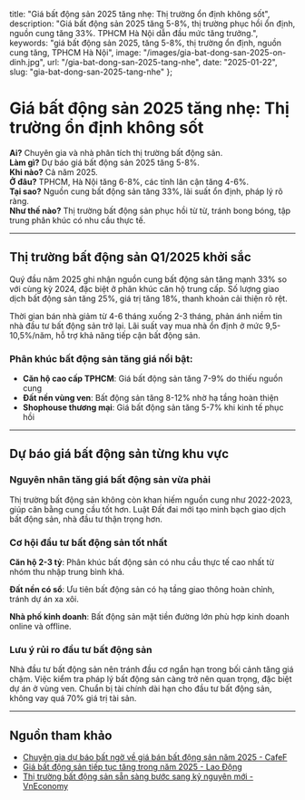   title: "Giá bất động sản 2025 tăng nhẹ: Thị trường ổn định không sốt",
  description: "Giá bất động sản 2025 tăng 5-8%, thị trường phục hồi ổn định, nguồn cung tăng 33%. TPHCM Hà Nội dẫn đầu mức tăng trưởng.",
  keywords: "giá bất động sản 2025, tăng 5-8%, thị trường ổn định, nguồn cung tăng, TPHCM Hà Nội",
  image: "/images/gia-bat-dong-san-2025-on-dinh.jpg",
  url: "/gia-bat-dong-san-2025-tang-nhe",
  date: "2025-01-22",
  slug: "gia-bat-dong-san-2025-tang-nhe"
};

<MDXNewsSchema 
  headline="Giá bất động sản 2025 tăng nhẹ: Thị trường ổn định không sốt"
  author="Biên tập viên Fuland"
  jobTitle="Phóng viên Thị trường BĐS"
  datePublished="2025-01-22"
/>

# Giá bất động sản 2025 tăng nhẹ: Thị trường ổn định không sốt

**Ai?** Chuyên gia và nhà phân tích thị trường bất động sản.  
**Làm gì?** Dự báo giá bất động sản 2025 tăng 5-8%.  
**Khi nào?** Cả năm 2025.  
**Ở đâu?** TPHCM, Hà Nội tăng 6-8%, các tỉnh lân cận tăng 4-6%.  
**Tại sao?** Nguồn cung bất động sản tăng 33%, lãi suất ổn định, pháp lý rõ ràng.  
**Như thế nào?** Thị trường bất động sản phục hồi từ từ, tránh bong bóng, tập trung phân khúc có nhu cầu thực tế.

---

## Thị trường bất động sản Q1/2025 khởi sắc

Quý đầu năm 2025 ghi nhận nguồn cung bất động sản tăng mạnh 33% so với cùng kỳ 2024, đặc biệt ở phân khúc căn hộ trung cấp. Số lượng giao dịch bất động sản tăng 25%, giá trị tăng 18%, thanh khoản cải thiện rõ rệt.

Thời gian bán nhà giảm từ 4-6 tháng xuống 2-3 tháng, phản ánh niềm tin nhà đầu tư bất động sản trở lại. Lãi suất vay mua nhà ổn định ở mức 9,5-10,5%/năm, hỗ trợ khả năng tiếp cận bất động sản.

### Phân khúc bất động sản tăng giá nổi bật:
- **Căn hộ cao cấp TPHCM**: Giá bất động sản tăng 7-9% do thiếu nguồn cung
- **Đất nền vùng ven**: Bất động sản tăng 8-12% nhờ hạ tầng hoàn thiện  
- **Shophouse thương mại**: Giá bất động sản tăng 5-7% khi kinh tế phục hồi

---

## Dự báo giá bất động sản từng khu vực

### Nguyên nhân tăng giá bất động sản vừa phải
Thị trường bất động sản không còn khan hiếm nguồn cung như 2022-2023, giúp cân bằng cung cầu tốt hơn. Luật Đất đai mới tạo minh bạch giao dịch bất động sản, nhà đầu tư thận trọng hơn.

### Cơ hội đầu tư bất động sản tốt nhất
**Căn hộ 2-3 tỷ**: Phân khúc bất động sản có nhu cầu thực tế cao nhất từ nhóm thu nhập trung bình khá.

**Đất nền có sổ**: Ưu tiên bất động sản có hạ tầng giao thông hoàn chỉnh, tránh dự án xa xôi.

**Nhà phố kinh doanh**: Bất động sản mặt tiền đường lớn phù hợp kinh doanh online và offline.

### Lưu ý rủi ro đầu tư bất động sản
Nhà đầu tư bất động sản nên tránh đầu cơ ngắn hạn trong bối cảnh tăng giá chậm. Việc kiểm tra pháp lý bất động sản càng trở nên quan trọng, đặc biệt dự án ở vùng ven. Chuẩn bị tài chính dài hạn cho đầu tư bất động sản, không vay quá 70% giá trị tài sản.

---

## Nguồn tham khảo

- [Chuyên gia dự báo bất ngờ về giá bán bất động sản năm 2025 - CafeF](https://cafef.vn/chuyen-gia-du-bao-bat-ngo-ve-gia-ban-bat-dong-san-nam-2025-188250212073827913.chn)
- [Giá bất động sản tiếp tục tăng trong năm 2025 - Lao Động](https://laodong.vn/bat-dong-san/gia-bat-dong-san-tiep-tuc-tang-trong-nam-2025-1447248.ldo)
- [Thị trường bất động sản sẵn sàng bước sang kỷ nguyên mới - VnEconomy](https://vneconomy.vn/thi-truong-bat-dong-san-san-sang-buoc-sang-ky-nguyen-moi.htm) 